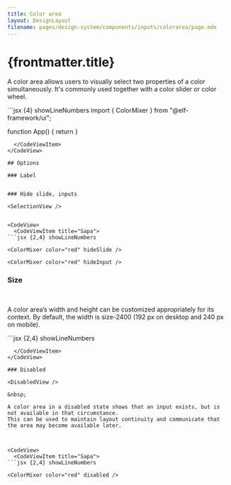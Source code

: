 ```yaml
---
title: Color area
layout: DesignLayout
filename: pages/design-system/components/inputs/colorarea/page.mdx
---
```



# {frontmatter.title}

A color area allows users to visually select two properties of a color simultaneously. It's commonly used together with a color slider or color wheel.

<MainView />

<CodeView>
  <CodeViewItem title="Sapa">
```jsx {4} showLineNumbers
import { ColorMixer } from "@elf-framework/ui";

function App() {
return <ColorMixer color="red" shadow />
}

````
  </CodeViewItem>
</CodeView>

## Options

### Label


### Hide slide, inputs

<SelectionView />


<CodeView>
  <CodeViewItem title="Sapa">
```jsx {2,4} showLineNumbers

<ColorMixer color="red" hideSlide />

<ColorMixer color="red" hideInput />

````

  </CodeViewItem>
</CodeView>

### Size

<SizeView />

&nbsp;

A color area’s width and height can be customized appropriately for its context.
By default, the width is size-2400 (192 px on desktop and 240 px on mobile).

<CodeView>
  <CodeViewItem title="Sapa">
```jsx {2,4} showLineNumbers

<ColorMixer color="red" hideSlide hideInput width={192} height={192} />

````
  </CodeViewItem>
</CodeView>

### Disabled

<DisabledView />

&nbsp;

A color area in a disabled state shows that an input exists, but is not available in that circumstance.
This can be used to maintain layout continuity and communicate that the area may become available later.



<CodeView>
  <CodeViewItem title="Sapa">
```jsx {2,4} showLineNumbers

<ColorMixer color="red" disabled />

````

  </CodeViewItem>
</CodeView>
